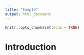 ```yaml
---
title: "Sample"
output: html_document
---
```


```r
knitr::opts_chunk$set(echo = TRUE)
```

# Introduction 